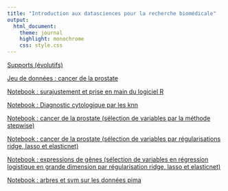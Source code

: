 ```yaml
---
title: "Introduction aux datasciences pour la recherche biomédicale"
output:
  html_document:
    theme: journal
    highlight: monochrome
    css: style.css
---
```

[Supports (évolutifs)](http://masedki.github.io/enseignements/pdfs/formationinserm.pdf)

[Jeu de données : cancer de la prostate](http://masedki.github.io/enseignements/datasets/prostate.rda) 

[Notebook : surajustement et prise en main du logiciel  R](http://masedki.github.io/enseignements/overfit.html) 

[Notebook : Diagnostic cytologique par les knn](http://masedki.github.io/enseignements/breast_cancer_knn.html) 

[Notebook : cancer de la prostate (sélection de variables par la méthode stepwise)](http://masedki.github.io/enseignements/prostate_stepwise.html) 

[Notebook : cancer de la prostate (sélection de variables par régularisations ridge, lasso et elasticnet)](http://masedki.github.io/enseignements/prostate_regularisation.html) 

[Notebook : expressions de gênes (sélection de variables en régression logistique en grande dimension par régularisation ridge, lasso et elasticnet)](http://masedki.github.io/enseignements/logistic_regularization_golub_nki.html) 

[Notebook : arbres et svm sur les données pima](http://masedki.github.io/enseignements/arbres_svm.html) 
